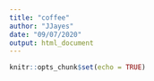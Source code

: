 ```yaml
---
title: "coffee"
author: "JJayes"
date: "09/07/2020"
output: html_document
---
```


```r
knitr::opts_chunk$set(echo = TRUE)



```

